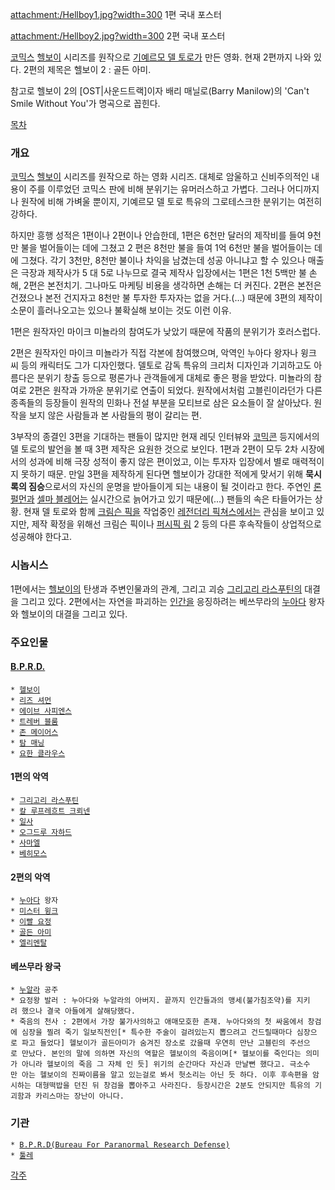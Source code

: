 attachment:/Hellboy1.jpg?width=300
1편 국내 포스터

attachment:/Hellboy2.jpg?width=300
2편 국내 포스터

[[코믹스]] [[헬보이]] 시리즈를 원작으로 [[기예르모 델 토로]]가 만든 영화. 현재 2편까지 나와 있다.
2편의 제목은 헬보이 2 : 골든 아미.

참고로 헬보이 2의 [OST|사운드트랙]이자 배리 매닐로(Barry Manilow)의 'Can't Smile Without You'가 명곡으로 꼽힌다.

[[목차]]

=== 개요 ===
[[코믹스]] [[헬보이]] 시리즈를 원작으로 하는 영화 시리즈.
대체로 암울하고 신비주의적인 내용이 주를 이루었던 코믹스 판에 비해 분위기는 유머러스하고 가볍다. 그러나 어디까지나 원작에 비해 가벼울 뿐이지, 기예르모 델 토로 특유의 그로테스크한 분위기는 여전히 강하다.


하지만 흥행 성적은 1편이나 2편이나 안습한데, 1편은 6천만 달러의 제작비를 들여 9천만 불을 벌어들이는 데에 그쳤고 2 편은 8천만 불을 들여 1억 6천만 불을 벌어들이는 데에 그쳤다. 각기 3천만, 8천만 불이나 차익을 남겼는데 성공 아니냐고 할 수 있으나 매출은 극장과 제작사가 5 대 5로 나누므로 결국 제작사 입장에서는 1편은 1천 5백만 불 손해, 2편은 본전치기. 그나마도 마케팅 비용을 생각하면 손해는 더 커진다. 2편은 본전은 건졌으나 본전 건지자고 8천만 불 투자한 투자자는 없을 거다.(…) 때문에 3편의 제작이 소문이 흘러나오고는 있으나 불확실해 보이는 것도 이런 이유.

1편은 원작자인 마이크 미뇰라의 참여도가 낮았기 때문에 작품의 분위기가 호러스럽다.

2편은 원작자인 마이크 미뇰라가 직접 각본에 참여했으며, 악역인 누아다 왕자나 윙크 씨 등의 캐릭터도 그가 디자인했다. 델토로 감독 특유의 크리처 디자인과 기괴하고도 아름다은 분위기 창출 등으로 평론가나 관객들에게 대체로 좋은 평을 받았다. 미뇰라의 참여로 2편은 원작과 가까운 분위기로 연출이 되었다. 원작에서처럼 고블린이라던가 다른 종족들의 등장들이 원작의 민화나 전설 부분을 모티브로 삼은 요소들이 잘 살아났다. 원작을 보지 않은 사람들과 본 사람들의 평이 갈리는 편.

3부작의 종결인 3편을 기대하는 팬들이 많지만 현재 레딧 인터뷰와 [[코믹콘]] 등지에서의 델 토로의 발언을 볼 때 3편 제작은 요원한 것으로 보인다. 1편과 2편이 모두 2차 시장에서의 성과에 비해 극장 성적이 좋지 않은 편이었고, 이는 투자자 입장에서 별로 매력적이지 못하기 때문. 만일 3편을 제작하게 된다면 헬보이가 강대한 적에게 맞서기 위해 '''묵시록의 짐승'''으로서의 자신의 운명을 받아들이게 되는 내용이 될 것이라고 한다. 주연인 [[론 펄먼]]과 [[셀마 블레어]]는 실시간으로 늙어가고 있기 때문에(...) 팬들의 속은 타들어가는 상황. 현재 델 토로와 함께 [[크림슨 픽]]을 작업중인 [[레전더리 픽쳐스]]에서는 관심을 보이고 있지만, 제작 확정을 위해선 크림슨 픽이나 [[퍼시픽 림]] 2 등의 다른 후속작들이 상업적으로 성공해야 한다고.

=== 시놉시스 ===
1편에서는 [[헬보이(헬보이)|헬보이]]의 탄생과 주변인물과의 관계, 그리고 괴승 [[그리고리 라스푸틴]]의 대결을 그리고 있다. 2편에서는 자연을 파괴하는 [[인간]]을 응징하려는 베쓰무라의 [[누아다]] 왕자와 헬보이의 대결을 그리고 있다.

=== 주요인물 ===
==== [[B.P.R.D.]] ====
 * [[헬보이(헬보이)|헬보이]]
 * [[리즈 셔먼]]
 * [[에이브 사피언|에이브 사피엔스]]
 * [[트레버 블룸]]
 * [[존 메이어스]]
 * [[탐 매닝]]
 * [[요한 클라우스]]

==== 1편의 악역 ====
 * [[그리고리 라스푸틴]]
 * [[칼 루프레흐트 크뢰넨]]
 * [[일사]]
 * [[오그드루 자하드]]
 * [[사마엘]]
 * [[베히모스]]

==== 2편의 악역 ====
 * [[누아다]] 왕자
 * [[미스터 윙크]]
 * [[이빨 요정]]
 * [[골든 아미]]
 * [[엘리멘탈]]

==== 베쓰무라 왕국 ====
 * [[누알라]] 공주
 * 요정왕 발러 : 누아다와 누알라의 아버지. 끝까지 인간들과의 맹세(불가침조약)를 지키려 했으나 결국 아들에게 살해당했다.
 * 죽음의 천사 : 2편에서 가장 불가사의하고 애매모호한 존재. 누아다와의 첫 싸움에서 창검에 심장을 찔려 죽기 일보직전인[* 특수한 주술이 걸려있는지 뽑으려고 건드릴때마다 심장으로 파고 들었다] 헬보이가 골든아미가 숨겨진 장소로 갔을때 우연히 만난 고블린의 주선으로 만났다. 본인의 말에 의하면 자신의 역할은 헬보이의 죽음이며[* 헬보이를 죽인다는 의미가 아니라 헬보이의 죽음 그 자체 인 듯] 위기의 순간마다 자신과 만날뻔 했다고. 극소수만 아는 헬보이의 진짜이름을 알고 있는걸로 봐서 헛소리는 아닌 듯 하다. 이후 후속편을 암시하는 대형떡밥을 던진 뒤 창검을 뽑아주고 사라진다. 등장시간은 2분도 안되지만 특유의 기괴함과 카리스마는 장난이 아니다.

=== 기관 ===
 * [[B.P.R.D.|B.P.R.D(Bureau For Paranormal Research Defense)]]
 * [[툴레]]

[[각주]]
